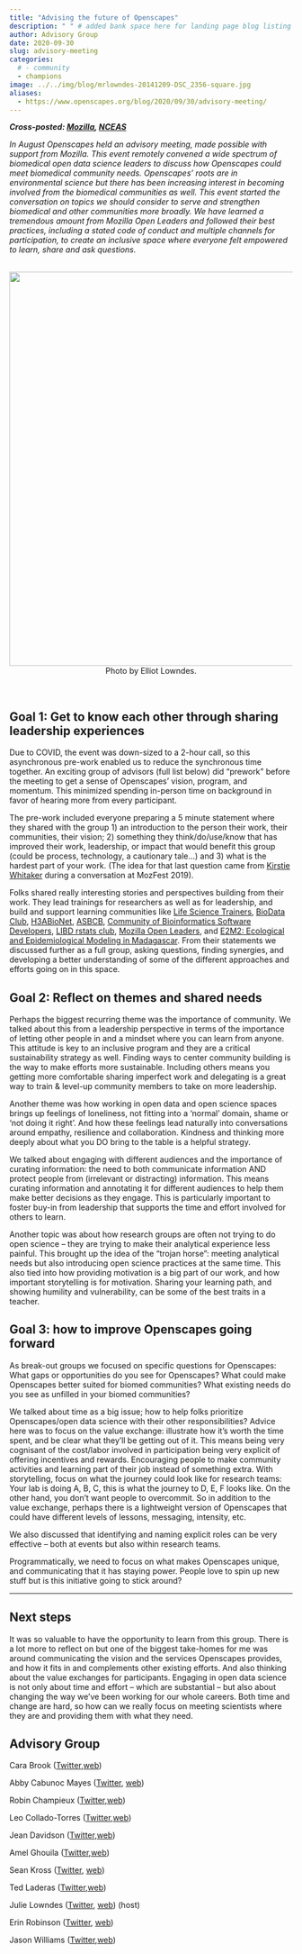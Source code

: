 ```yaml
---
title: "Advising the future of Openscapes"
description: " " # added bank space here for landing page blog listing (will print first few lines of blog if not)
author: Advisory Group
date: 2020-09-30
slug: advisory-meeting
categories:
  # - community
  - champions
image: ../../img/blog/mrlowndes-20141209-DSC_2356-square.jpg
aliases: 
  - https://www.openscapes.org/blog/2020/09/30/advisory-meeting/
---
```


***Cross-posted: [Mozilla](https://foundation.mozilla.org/en/blog/advising-the-future-of-Openscapes/), [NCEAS](https://www.nceas.ucsb.edu/news/advising-future-openscapes)***

*In August Openscapes held an advisory meeting, made possible with support from Mozilla. This event remotely convened a wide spectrum of biomedical open data science leaders to discuss how Openscapes could meet biomedical community needs. Openscapes’ roots are in environmental science but there has been increasing interest in becoming involved from the biomedical communities as well. This event started the conversation on topics we should consider to serve and strengthen biomedical and other communities more broadly. We have learned a tremendous amount from Mozilla Open Leaders and followed their best practices, including a stated code of conduct and multiple channels for participation, to create an inclusive space where everyone felt empowered to learn, share and ask questions.* 

<br>
<center>
  <img src="/img/blog/mrlowndes-20141209-DSC_2356.jpg" width="700px"></a>
  <figcaption>Photo by Elliot Lowndes. 
</figcaption>
</center>
<br>

## Goal 1: Get to know each other through sharing leadership experiences 

Due to COVID, the event was down-sized to a 2-hour call, so this asynchronous pre-work enabled us to reduce the synchronous time together. An exciting group of advisors (full list below) did “prework” before the meeting to get a sense of Openscapes’ vision, program, and momentum. This minimized spending in-person time on background in favor of hearing more from every participant. 

The pre-work included everyone preparing a 5 minute statement where they shared with the group 1) an introduction to the person their work, their communities, their vision; 2) something they think/do/use/know that has improved their work, leadership, or impact that would benefit this group (could be process, technology, a cautionary tale...) and 3) what is the hardest part of your work. (The idea for that last question came from [Kirstie Whitaker](https://twitter.com/kirstie_j) during a conversation at MozFest 2019). 

Folks shared really interesting stories and perspectives building from their work. They lead trainings for researchers as well as for leadership, and build and support learning communities like [Life Science Trainers](https://lifescitrainers.org/),  [BioData Club](https://biodata-club.github.io/), [H3ABioNet](https://h3abionet.org/), [ASBCB](http://www.asbcb.org/index.php), [Community of Bioinformatics Software Developers](https://comunidadbioinfo.github.io/), [LIBD rstats club](http://research.libd.org/rstatsclub/#.X0kQ00l7nUI), [Mozilla Open Leaders](https://foundation.mozilla.org/en/initiatives/mozilla-open-leaders/), and [E2M2: Ecological and Epidemiological Modeling in Madagascar](http://e2m2.org/). From their statements we discussed further as a full group, asking questions, finding synergies, and developing a better understanding of some of the different approaches and efforts going on in this space. 


## Goal 2: Reflect on themes and shared needs 

Perhaps the biggest recurring theme was the importance of community. We talked about this from a leadership perspective in terms of the importance of letting other people in and a mindset where you can learn from anyone. This attitude is key to an inclusive program and they are a critical sustainability strategy as well. Finding ways to center community building is the way to make efforts more sustainable. Including others means you getting more comfortable sharing imperfect work and delegating is a great way to train & level-up community members to take on more leadership.

Another theme was how working in open data and open science spaces brings up feelings of loneliness, not fitting into a ‘normal’ domain, shame or ‘not doing it right’. And how these feelings lead naturally into conversations around empathy, resilience and collaboration. Kindness and thinking more deeply about what you DO bring to the table is a helpful strategy.

We talked about engaging with different audiences and the importance of curating information: the need to both communicate information AND protect people from (irrelevant or distracting) information. This means curating information and annotating it for different audiences to help them make better decisions as they engage. This is particularly important to foster buy-in from leadership that supports the time and effort involved for others to learn.

Another topic was about how research groups are often not trying to do open science – they are trying to make their analytical experience less painful. This brought up the idea of the “trojan horse”: meeting analytical needs but also introducing open science practices at the same time. This also tied into how providing motivation is a big part of our work, and how important storytelling is for motivation. Sharing your learning path, and showing humility and vulnerability, can be some of the best traits in a teacher. 


## Goal 3: how to improve Openscapes going forward

As break-out groups we focused on specific questions for Openscapes: What gaps or opportunities do you see for Openscapes? What could make Openscapes better suited for biomed communities? What existing needs do you see as unfilled in your biomed communities? 

We talked about time as a big issue; how to help folks prioritize Openscapes/open data science with their other responsibilities? Advice here was to focus on the value exchange: illustrate how it’s worth the time spent, and be clear what they’ll be getting out of it. This means being very cognisant of the cost/labor involved in participation being very explicit of offering incentives and rewards. Encouraging people to make community activities and learning part of their job instead of something extra. With storytelling, focus on what the journey could look like for research teams: Your lab is doing A, B, C, this is what the journey to D, E, F looks like. On the other hand, you don’t want people to overcommit. So in addition to the value exchange, perhaps there is a lightweight version of Openscapes that could have different levels of lessons, messaging, intensity, etc. 

We also discussed that identifying and naming explicit roles can be very effective – both at events but also within research teams.

Programmatically, we need to focus on what makes Openscapes unique, and communicating that it has staying power. People love to spin up new stuff but is this initiative going to stick around? 

----


## Next steps

It was so valuable to have the opportunity to learn from this group. There is a lot more to reflect on but one of the biggest take-homes for me was around communicating the vision and the services Openscapes provides, and how it fits in and complements other existing efforts. And also thinking about the value exchanges for participants. Engaging in open data science is not only about time and effort – which are substantial – but also about changing the way we’ve been working for our whole careers. Both time and change are hard, so how can we really focus on meeting scientists where they are and providing them with what they need. 


## Advisory Group

Cara Brook ([Twitter](https://twitter.com/caraebrook?lang=en),[ web](https://carabrook.github.io/))

Abby Cabunoc Mayes ([Twitter](https://twitter.com/abbycabs), [web](https://acabunoc.github.io/))

Robin Champieux ([Twitter](https://twitter.com/rchampieux?lang=en),[ web](https://tislab.org/rchampieux.html))

Leo Collado-Torres ([Twitter](https://twitter.com/fellgernon),[ web](http://lcolladotor.github.io/))

Jean Davidson ([Twitter](https://twitter.com/JeanMDavidson),[ web](https://www.linkedin.com/in/jean-davidson-9060b52/))

Amel Ghouila ([Twitter](https://twitter.com/amelghouila?lang=en),[ web](https://amelgh.github.io/))

Sean Kross ([Twitter](https://twitter.com/seankross), [web](https://seankross.com/about/))

Ted Laderas ([Twitter](https://twitter.com/tladeras),[ web](http://laderast.github.io/))

Julie Lowndes ([Twitter](https://twitter.com/juliesquid), [web](http://jules32.github.io)) (host)

Erin Robinson ([Twitter](https://twitter.com/connector_erin), [web](https://erinrobinson.net/))

Jason Williams ([Twitter](https://twitter.com/JasonWilliamsNY),[ web](https://jasonjwilliamsny.github.io/profile/))


<br>
